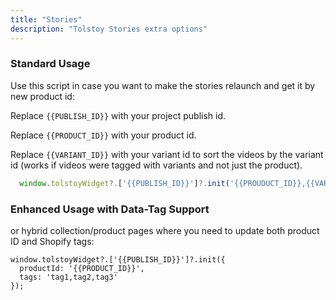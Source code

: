 ```yaml
---
title: "Stories"
description: "Tolstoy Stories extra options"
---
```


### Standard Usage 

Use this script in case you want to make the stories relaunch and get it by new product id:

Replace `{{PUBLISH_ID}}` with your project publish id.

Replace `{{PRODUCT_ID}}` with your product id.

Replace `{{VARIANT_ID}}` with your variant id to sort the videos by the variant id (works if videos were tagged with variants and not just the product).

```javascript
  window.tolstoyWidget?.['{{PUBLISH_ID}}']?.init('{{PROUDUCT_ID}},{{VARIANT_ID}}')
```

### Enhanced Usage with Data-Tag Support

or hybrid collection/product pages where you need to update both product ID and Shopify tags:

```
window.tolstoyWidget?.['{{PUBLISH_ID}}']?.init({
  productId: '{{PRODUCT_ID}}',
  tags: 'tag1,tag2,tag3'
});
```